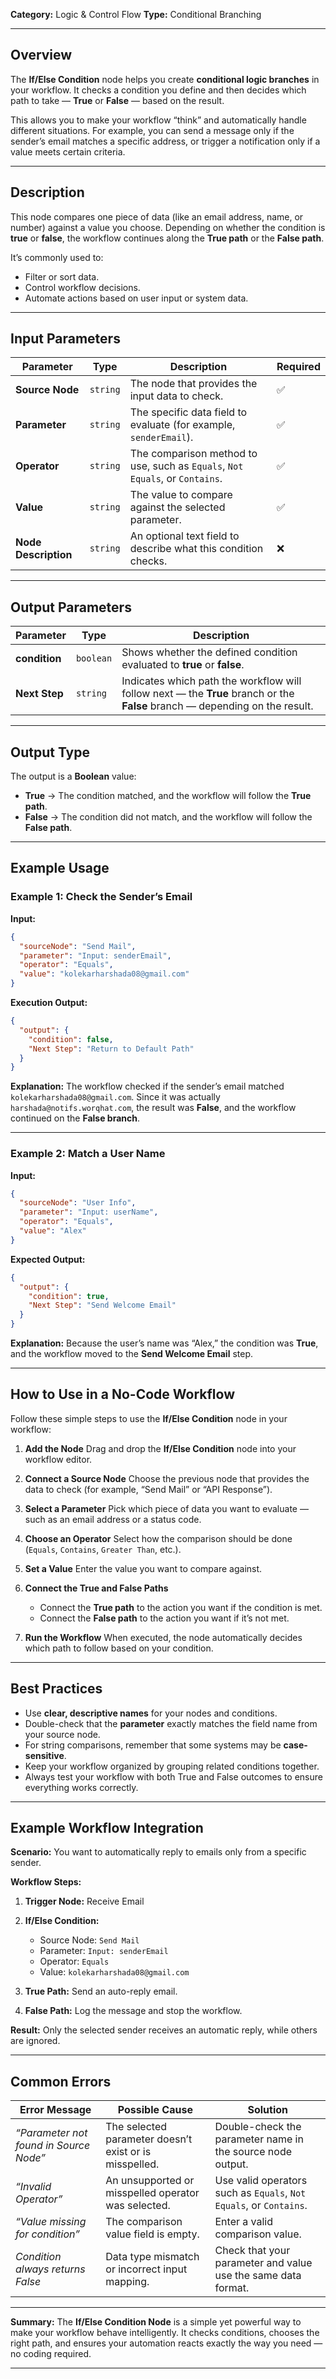 
**Category:** Logic & Control Flow
**Type:** Conditional Branching

---

## Overview

The **If/Else Condition** node helps you create **conditional logic branches** in your workflow.
It checks a condition you define and then decides which path to take — **True** or **False** — based on the result.

This allows you to make your workflow “think” and automatically handle different situations.
For example, you can send a message only if the sender’s email matches a specific address, or trigger a notification only if a value meets certain criteria.

---

## Description

This node compares one piece of data (like an email address, name, or number) against a value you choose.
Depending on whether the condition is **true** or **false**, the workflow continues along the **True path** or the **False path**.

It’s commonly used to:

* Filter or sort data.
* Control workflow decisions.
* Automate actions based on user input or system data.

---

## Input Parameters

| **Parameter**        | **Type** | **Description**                                                              | **Required** |
| -------------------- | -------- | ---------------------------------------------------------------------------- | ------------ |
| **Source Node**      | `string` | The node that provides the input data to check.                              | ✅            |
| **Parameter**        | `string` | The specific data field to evaluate (for example, `senderEmail`).            | ✅            |
| **Operator**         | `string` | The comparison method to use, such as `Equals`, `Not Equals`, or `Contains`. | ✅            |
| **Value**            | `string` | The value to compare against the selected parameter.                         | ✅            |
| **Node Description** | `string` | An optional text field to describe what this condition checks.               | ❌            |

---

## Output Parameters

| **Parameter** | **Type**  | **Description**                                                                                                             |
| ------------- | --------- | --------------------------------------------------------------------------------------------------------------------------- |
| **condition** | `boolean` | Shows whether the defined condition evaluated to **true** or **false**.                                                     |
| **Next Step** | `string`  | Indicates which path the workflow will follow next — the **True** branch or the **False** branch — depending on the result. |

---

## Output Type

The output is a **Boolean** value:

* **True** → The condition matched, and the workflow will follow the **True path**.
* **False** → The condition did not match, and the workflow will follow the **False path**.

---

## Example Usage

### Example 1: Check the Sender’s Email

**Input:**

```json
{
  "sourceNode": "Send Mail",
  "parameter": "Input: senderEmail",
  "operator": "Equals",
  "value": "kolekarharshada08@gmail.com"
}
```

**Execution Output:**

```json
{
  "output": {
    "condition": false,
    "Next Step": "Return to Default Path"
  }
}
```

**Explanation:**
The workflow checked if the sender’s email matched `kolekarharshada08@gmail.com`.
Since it was actually `harshada@notifs.worqhat.com`, the result was **False**, and the workflow continued on the **False branch**.

---

### Example 2: Match a User Name

**Input:**

```json
{
  "sourceNode": "User Info",
  "parameter": "Input: userName",
  "operator": "Equals",
  "value": "Alex"
}
```

**Expected Output:**

```json
{
  "output": {
    "condition": true,
    "Next Step": "Send Welcome Email"
  }
}
```

**Explanation:**
Because the user’s name was “Alex,” the condition was **True**, and the workflow moved to the **Send Welcome Email** step.

---

## How to Use in a No-Code Workflow

Follow these simple steps to use the **If/Else Condition** node in your workflow:

1. **Add the Node**
   Drag and drop the **If/Else Condition** node into your workflow editor.

2. **Connect a Source Node**
   Choose the previous node that provides the data to check (for example, “Send Mail” or “API Response”).

3. **Select a Parameter**
   Pick which piece of data you want to evaluate — such as an email address or a status code.

4. **Choose an Operator**
   Select how the comparison should be done (`Equals`, `Contains`, `Greater Than`, etc.).

5. **Set a Value**
   Enter the value you want to compare against.

6. **Connect the True and False Paths**

   * Connect the **True path** to the action you want if the condition is met.
   * Connect the **False path** to the action you want if it’s not met.

7. **Run the Workflow**
   When executed, the node automatically decides which path to follow based on your condition.

---

## Best Practices

* Use **clear, descriptive names** for your nodes and conditions.
* Double-check that the **parameter** exactly matches the field name from your source node.
* For string comparisons, remember that some systems may be **case-sensitive**.
* Keep your workflow organized by grouping related conditions together.
* Always test your workflow with both True and False outcomes to ensure everything works correctly.

---

## Example Workflow Integration

**Scenario:**
You want to automatically reply to emails only from a specific sender.

**Workflow Steps:**

1. **Trigger Node:** Receive Email
2. **If/Else Condition:**

   * Source Node: `Send Mail`
   * Parameter: `Input: senderEmail`
   * Operator: `Equals`
   * Value: `kolekarharshada08@gmail.com`
3. **True Path:** Send an auto-reply email.
4. **False Path:** Log the message and stop the workflow.

**Result:**
Only the selected sender receives an automatic reply, while others are ignored.

---

## Common Errors

| **Error Message**                      | **Possible Cause**                                     | **Solution**                                                       |
| -------------------------------------- | ------------------------------------------------------ | ------------------------------------------------------------------ |
| *“Parameter not found in Source Node”* | The selected parameter doesn’t exist or is misspelled. | Double-check the parameter name in the source node output.         |
| *“Invalid Operator”*                   | An unsupported or misspelled operator was selected.    | Use valid operators such as `Equals`, `Not Equals`, or `Contains`. |
| *“Value missing for condition”*        | The comparison value field is empty.                   | Enter a valid comparison value.                                    |
| *Condition always returns False*       | Data type mismatch or incorrect input mapping.         | Check that your parameter and value use the same data format.      |

---



 **Summary:**
The **If/Else Condition Node** is a simple yet powerful way to make your workflow behave intelligently.
It checks conditions, chooses the right path, and ensures your automation reacts exactly the way you need — no coding required.

---



